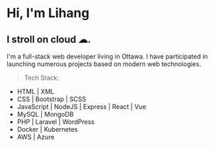 # Hi, I'm Lihang
## I stroll on cloud &#9729;.

I'm a full-stack web developer living in Ottawa. I have participated in launching numerous projects based on modern web technologies.

> Tech Stack:
- HTML | XML
- CSS | Bootstrap | SCSS
- JavaScript | NodeJS | Express | React | Vue
- MySQL | MongoDB
- PHP | Laravel | WordPress
- Docker | Kubernetes
- AWS | Azure